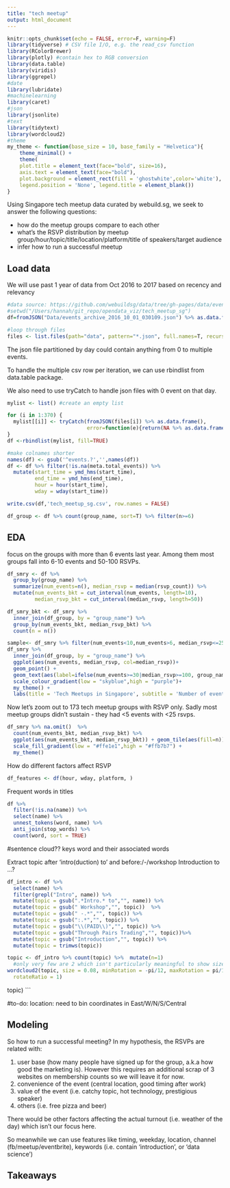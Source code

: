```yaml
---
title: "tech meetup"
output: html_document
---
```


```r
knitr::opts_chunk$set(echo = FALSE, error=F, warning=F)
library(tidyverse) # CSV file I/O, e.g. the read_csv function
library(RColorBrewer)
library(plotly) #contain hex to RGB conversion
library(data.table)
library(viridis)
library(ggrepel)
#date
library(lubridate)
#machinelearning
library(caret)
#json
library(jsonlite)
#text
library(tidytext)
library(wordcloud2)
#theme
my_theme <- function(base_size = 10, base_family = "Helvetica"){
    theme_minimal() +
    theme(
    plot.title = element_text(face="bold", size=16),
    axis.text = element_text(face="bold"),
    plot.background = element_rect(fill = 'ghostwhite',color='white'),
    legend.position = 'None', legend.title = element_blank())
}

```

Using Singapore tech meetup data curated by webuild.sg, we seek to answer the following questions:

* how do the meetup groups compare to each other
* what's the RSVP distribution by meetup group/hour/topic/title/location/platform/title of speakers/target audience
* infer how to run a successful meetup

## Load data

We will use past 1 year of data from Oct 2016 to 2017 based on recency and relevancy

```r
#data source: https://github.com/webuildsg/data/tree/gh-pages/data/events/v1
#setwd("/Users/hannah/git_repo/opendata_viz/tech_meetup_sg")
df=fromJSON("Data/events_archive_2016_10_01_030109.json") %>% as.data.frame()
```

```r
#loop through files
files <- list.files(path="data", pattern="*.json", full.names=T, recursive=FALSE)

```

The json file partitioned by day could contain anything from 0 to multiple events. 

To handle the multiple csv row per iteration, we can use rbindlist from data.table package. 

We also need to use tryCatch to handle json files with 0 event on that day.

```r
mylist <- list() #create an empty list

for (i in 1:370) {
  mylist[[i]] <- tryCatch(fromJSON(files[i]) %>% as.data.frame(),
                          error=function(e){return(NA %>% as.data.frame())})
}
df <-rbindlist(mylist, fill=TRUE) 

#make colnames shorter
names(df) <- gsub('^events.?','',names(df))
df <- df %>% filter(!is.na(meta.total_events)) %>%
  mutate(start_time = ymd_hms(start_time),
         end_time = ymd_hms(end_time),
         hour = hour(start_time),
         wday = wday(start_time))

write.csv(df,'tech_meetup_sg.csv', row.names = FALSE)
```

```r
df_group <- df %>% count(group_name, sort=T) %>% filter(n>=6)
```



## EDA
focus on the groups with more than 6 events last year. Among them most groups fall into 6-10 events and 50-100 RSVPs.
```r
df_smry <- df %>%
  group_by(group_name) %>%
  summarize(num_events=n(), median_rsvp = median(rsvp_count)) %>%
  mutate(num_events_bkt = cut_interval(num_events, length=10),
         median_rsvp_bkt = cut_interval(median_rsvp, length=50))

df_smry_bkt <- df_smry %>%
  inner_join(df_group, by = "group_name") %>%
  group_by(num_events_bkt, median_rsvp_bkt) %>%
  count(n = n())

sample<- df_smry %>% filter(num_events<10,num_events>6, median_rsvp<=25)
df_smry %>%
  inner_join(df_group, by = "group_name") %>%
  ggplot(aes(num_events, median_rsvp, col=median_rsvp))+
  geom_point() + 
  geom_text(aes(label=ifelse(num_events>=30|median_rsvp>=100, group_name,"")),size=3,  hjust=-0.03) +
  scale_colour_gradient(low = "skyblue",high = "purple")+
  my_theme() + 
  labs(title = 'Tech Meetups in Singapore', subtitle = 'Number of events hosted and median RSVP on Meetup, Facebook or Eventbrite during 2016 Oct - 2017 Oct') 
```


Now let's zoom out to 173 tech meetup groups with RSVP only. Sadly most meetup groups didn't sustain - they had <5 events with <25 rsvps.

```r
df_smry %>% na.omit()  %>%
  count(num_events_bkt, median_rsvp_bkt) %>%
  ggplot(aes(num_events_bkt, median_rsvp_bkt)) + geom_tile(aes(fill=n)) + 
  scale_fill_gradient(low = "#ffe1e1",high = "#ffb7b7") + 
  my_theme()
```

How do different factors affect RSVP
```r
df_features <- df(hour, wday, platform, )
```

Frequent words in titles

```r
df %>% 
  filter(!is.na(name)) %>%
  select(name) %>%
  unnest_tokens(word, name) %>%
  anti_join(stop_words) %>%
  count(word, sort = TRUE)
```
#sentence cloud??
keys word and their associated words

Extract topic after 'intro(duction) to' and before:/-/workshop
Introduction to ...?
```r
df_intro <- df %>% 
  select(name) %>%
  filter(grepl("Intro", name)) %>%
  mutate(topic = gsub(".*Intro.* to","", name)) %>%
  mutate(topic = gsub(" Workshop","", topic))  %>%
  mutate(topic = gsub(" -.*","", topic)) %>%
  mutate(topic = gsub(":.*","", topic)) %>%
  mutate(topic = gsub("\\(PAID\\)","", topic)) %>%
  mutate(topic = gsub("Through Pairs Trading","", topic))%>%
  mutate(topic = gsub("Introduction","", topic)) %>%
  mutate(topic = trimws(topic))

```

```r
topic <- df_intro %>% count(topic) %>%  mutate(n=1)
  #only very few are 2 which isn't particularly meaningful to show size 
wordcloud2(topic, size = 0.08, minRotation = -pi/12, maxRotation = pi/12,
  rotateRatio = 1)

```
topic)
```

#to-do: location: need to bin coordinates in East/W/N/S/Central

## Modeling

So how to run a successful meeting? In my hypothesis, the RSVPs are related with:

1. user base (how many people have signed up for the group, a.k.a how good the marketing is). However this requires an additional scrap of 3 websites on membership counts so we will leave it for now.
2. convenience of the event (central location, good timing after work)
3. value of the event (i.e. catchy topic, hot technology, prestigious speaker)
4. others (i.e. free pizza and beer)

There would be other factors affecting the actual turnout (i.e. weather of the day) which isn't our focus here.


So meanwhile we can use features like timing, weekday, location, channel (fb/meetup/eventbrite), keywords (i.e. contain 'introduction', or 'data science')


## Takeaways